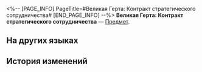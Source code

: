 <%-- [PAGE_INFO]
PageTitle=#Великая Герта: Контракт стратегического сотрудничества#
[END_PAGE_INFO] --%>
{{Предмет Инфобокс
|id          = 311011
|Изображение = Предмет Великая Герта- Контракт стратегического сотрудничества.png
|Тип         = 
|Инвентарь   = 
|Редкость    = 5
|Эффект      = 
|Описание    = Договор о стратегической поддержке между Великой Гертой и экспрессом. Она увеличила свою помощь экспрессу в обмен на сокровища, найденные на Пути Освоения.
}}
'''Великая Герта: Контракт стратегического сотрудничества''' — [[Предмет]].

==На других языках==
{{На других языках
|en   = The Herta Contract: Strategic Cooperation
|zhs  = 大黑塔•战略合作协议
|zht  = 大黑塔•戰略合作協議
|ja   = マダム・ヘルタ・戦略的提携協定
|ko   = 더 헤르타•전략 협력 협의
|es   = Sra. Herta - Contrato de cooperación estratégica
|fr   = Contrat de coopération stratégique de la Grande Herta
|ru   = Великая Герта: Контракт стратегического сотрудничества
|th   = ท่าน Herta - ความร่วมมือด้านกลยุทธ์
|vi   = Đại Herta-Thỏa Thuận Hợp Tác Chiến Lược
|de   = Vertrag der Großen Herta – Strategische Zusammenarbeit
|id   = The Herta Contract: Strategic Cooperation
|pt   = Contrato de A Herta: Cooperação Estratégica
}}

==История изменений==
{{История изменений|3.5}}
